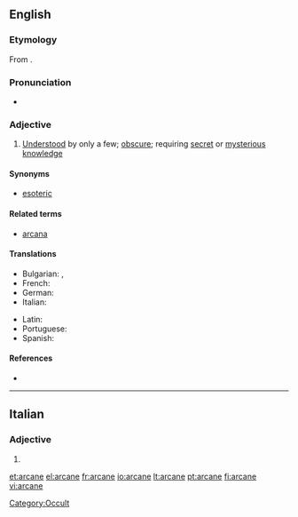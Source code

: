 ==English==

===Etymology===
From {{etyl|la}} {{term|arcanus|lang=la}}.

===Pronunciation===
* {{rhymes|eɪn}}

===Adjective===
{{en-adj}}

# [[understood|Understood]] by only a few; [[obscure]]; requiring [[secret]] or [[mysterious]] [[knowledge]]

====Synonyms====
* [[esoteric]]

====Related terms====
* [[arcana]]

====Translations====
{{trans-top|understood by only a few; obscure}}
* Bulgarian: {{t|bg|тайнствен|sc=Cyrl}},  {{t|bg|езотеричен|sc=Cyrl}}
* French: {{t+|fr|arcane}}
* German: {{t-|de|geheimnisvoll}}
* Italian: {{t+|it|arcano}}
{{trans-mid}}
* Latin: {{t-|la|arcanus}}
* Portuguese: {{t-|pt|arcano}}
* Spanish: {{t-|es|arcano}}
{{trans-bottom}}

====References====
* {{R:1913}}

[[Category:Occult]]

----

==Italian==

===Adjective===
{{infl|it|adjective form|g=f}}

# {{form of|Feminine plural form|[[arcano]]}}

[[et:arcane]]
[[el:arcane]]
[[fr:arcane]]
[[io:arcane]]
[[lt:arcane]]
[[pt:arcane]]
[[fi:arcane]]
[[vi:arcane]]